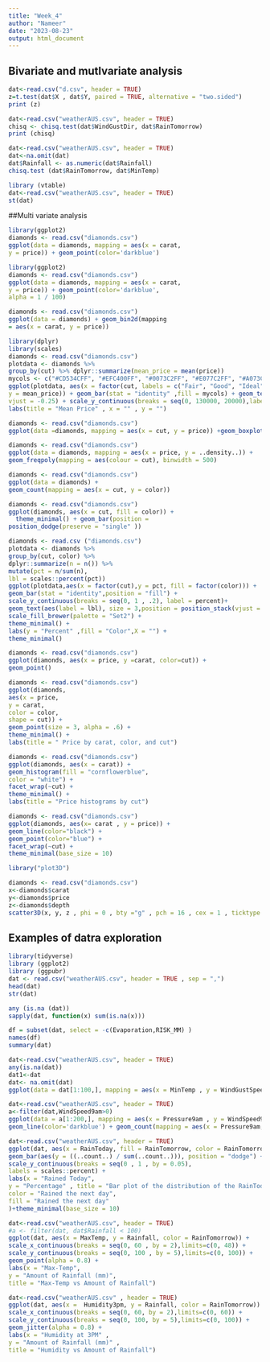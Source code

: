 ---
title: "Week_4"
author: "Nameer"
date: "2023-08-23"
output: html_document
---

## Bivariate and mutlvariate analysis


```{r}
dat<-read.csv("d.csv", header = TRUE)
z=t.test(dat$X , dat$Y, paired = TRUE, alternative = "two.sided") 
print (z)
```

```{r}
dat<-read.csv("weatherAUS.csv", header = TRUE)
chisq <- chisq.test(dat$WindGustDir, dat$RainTomorrow) 
print (chisq)
```

```{r}
dat<-read.csv("weatherAUS.csv", header = TRUE) 
dat<-na.omit(dat)
dat$Rainfall <- as.numeric(dat$Rainfall) 
chisq.test (dat$RainTomorrow, dat$MinTemp)
```

```{r}
library (vtable)
dat<-read.csv("weatherAUS.csv", header = TRUE)
st(dat)
```







##Multi variate analysis

```{r}
library(ggplot2)
diamonds <- read.csv("diamonds.csv")
ggplot(data = diamonds, mapping = aes(x = carat,
y = price)) + geom_point(color='darkblue')
```

```{r}
library(ggplot2)
diamonds <- read.csv("diamonds.csv")
ggplot(data = diamonds, mapping = aes(x = carat,
y = price)) + geom_point(color='darkblue',
alpha = 1 / 100)
```

```{r}
diamonds <- read.csv("diamonds.csv")
ggplot(data = diamonds) + geom_bin2d(mapping
= aes(x = carat, y = price))
```


```{r}
library(dplyr)
library(scales)
diamonds <- read.csv("diamonds.csv") 
plotdata <- diamonds %>%
group_by(cut) %>% dplyr::summarize(mean_price = mean(price))
mycols <- c("#CD534CFF", "#EFC400FF", "#0073C2FF", "#E077C2FF", "#A073C2FF")
ggplot(plotdata, aes(x = factor(cut, labels = c("Fair", "Good", "Ideal", "Premium", "Very Good")),
y = mean_price)) + geom_bar(stat = "identity" ,fill = mycols) + geom_text(aes(label = dollar(mean_price)),
vjust = -0.25) + scale_y_continuous(breaks = seq(0, 130000, 20000),label = dollar) + theme_minimal()+
labs(title = "Mean Price" , x = "" , y = "")
```

```{r}
diamonds <- read.csv("diamonds.csv")
ggplot(data =diamonds, mapping = aes(x = cut, y = price)) +geom_boxplot(fill='#A4A4A4', color="darkred")
```

```{r}
diamonds <- read.csv("diamonds.csv")
ggplot(data = diamonds, mapping = aes(x = price, y = ..density..)) +
geom_freqpoly(mapping = aes(colour = cut), binwidth = 500)
```

```{r}
diamonds <- read.csv("diamonds.csv")
ggplot(data = diamonds) +
geom_count(mapping = aes(x = cut, y = color))
```

```{r}
diamonds <- read.csv("diamonds.csv")
ggplot(diamonds, aes(x = cut, fill = color)) +
  theme_minimal() + geom_bar(position =
position_dodge(preserve = "single" ))
```

```{r}
diamonds <- read.csv ("diamonds.csv")
plotdata <- diamonds %>%
group_by(cut, color) %>%
dplyr::summarize(n = n()) %>%
mutate(pct = n/sum(n),
lbl = scales::percent(pct))
ggplot(plotdata,aes(x = factor(cut),y = pct, fill = factor(color))) +
geom_bar(stat = "identity",position = "fill") +
scale_y_continuous(breaks = seq(0, 1 , .2), label = percent)+
geom_text(aes(label = lbl), size = 3,position = position_stack(vjust = 0.5)) +
scale_fill_brewer(palette = "Set2") +
theme_minimal() +
labs(y = "Percent" ,fill = "Color",X = "") +
theme_minimal()
```


```{r}
diamonds <- read.csv("diamonds.csv")
ggplot(diamonds, aes(x = price, y =carat, color=cut)) +
geom_point()
```

```{r}
diamonds <- read.csv("diamonds.csv")
ggplot(diamonds,
aes(x = price,
y = carat,
color = color,
shape = cut)) +
geom_point(size = 3, alpha = .6) +
theme_minimal() +
labs(title = " Price by carat, color, and cut")
```

```{r}
diamonds <- read.csv("diamonds.csv")
ggplot(diamonds, aes(x = carat)) +
geom_histogram(fill = "cornflowerblue",
color = "white") +
facet_wrap(~cut) +
theme_minimal() +
labs(title = "Price histograms by cut")
```

```{r}
diamonds <- read.csv("diamonds.csv")
ggplot(diamonds, aes(x= carat , y = price)) +
geom_line(color="black") +
geom_point(color="blue") +
facet_wrap(~cut) +
theme_minimal(base_size = 10)
```

```{r}
library("plot3D")

diamonds <- read.csv("diamonds.csv")
x<-diamonds$carat
y<-diamonds$price
z<-diamonds$depth
scatter3D(x, y, z , phi = 0 , bty ="g" , pch = 16 , cex = 1 , ticktype = "detailed")
```



## Examples of datra exploration

```{r}
library(tidyverse)
library (ggplot2) 
library (ggpubr) 
dat <- read.csv("weatherAUS.csv", header = TRUE , sep = ",") 
head(dat)
str(dat)
```

```{r}
any (is.na (dat))
sapply(dat, function(x) sum(is.na(x)))
```

```{r}
df = subset(dat, select = -c(Evaporation,RISK_MM) )
names(df)
summary(dat)

```

```{r}
dat<-read.csv("weatherAUS.csv", header = TRUE) 
any(is.na(dat))
dat1<-dat
dat<- na.omit(dat)
ggplot(data = dat[1:100,], mapping = aes(x = MinTemp , y = WindGustSpeed)) + geom_line(color='darkblue') + geom_point(color='darkblue')
```

```{r}
dat<-read.csv("weatherAUS.csv", header = TRUE)
a<-filter(dat,WindSpeed9am>0)
ggplot(data = a[1:200,], mapping = aes(x = Pressure9am , y = WindSpeed9am, shape = RainTomorrow)) +
geom_line(color='darkblue') + geom_count(mapping = aes(x = Pressure9am, y = WindSpeed9am))

```

```{r}
dat<-read.csv("weatherAUS.csv", header = TRUE)
ggplot(dat, aes(x = RainToday, fill = RainTomorrow, color = RainTomorrow)) +
geom_bar(aes(y = ((..count..) / sum(..count..))), position = "dodge") +
scale_y_continuous(breaks = seq(0 , 1 , by = 0.05),
labels = scales::percent) + 
labs(x = "Rained Today",
y = "Percentage" , title = "Bar plot of the distribution of the RainToday variable",
color = "Rained the next day",
fill = "Rained the next day"
)+theme_minimal(base_size = 10)
```

```{r}
dat<-read.csv("weatherAUS.csv", header = TRUE)
#a <- filter(dat, dat$Rainfall < 100)
ggplot(dat, aes(x = MaxTemp, y = Rainfall, color = RainTomorrow)) +
scale_x_continuous(breaks = seq(0, 60 , by = 2),limits=c(0, 48)) + 
scale_y_continuous(breaks = seq(0, 100 , by = 5),limits=c(0, 100)) +
geom_point(alpha = 0.8) +
labs(x = "Max-Temp", 
y = "Amount of Rainfall (mm)",
title = "Max-Temp vs Amount of Rainfall")
```

```{r}
dat<-read.csv("weatherAUS.csv" , header = TRUE)
ggplot(dat, aes(x =  Humidity3pm, y = Rainfall, color = RainTomorrow)) +
scale_x_continuous(breaks = seq(0, 60, by = 2),limits=c(0, 60)) +
scale_y_continuous(breaks = seq(0, 100, by = 5),limits=c(0, 100)) +
geom_jitter(alpha = 0.8) +
labs(x = "Humidity at 3PM" ,
y = "Amount of Rainfall (mm)" ,
title = "Humidity vs Amount of Rainfall")
```






